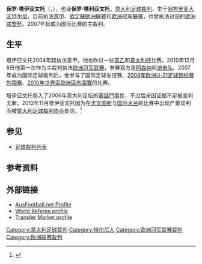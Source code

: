{{noteTA
|G1=足球
|G2=意甲
}}
{{Infobox football official
| name                = 保罗·塔伊亚文托<br>Paolo Tagliavento
| fullname            = Paolo Tagliavento
| dateofbirth         = {{birth date and age|1972|9|19|}}
| cityofbirth         = [[特尔尼|特尔尼]]
| countryofbirth      = {{意大利}}
| death_date          = 
| death_place         = 
| otheroccupation     = 理发师
| years               = 2001–2003<br>2003–2010<br>2010–''今''<br>2007–''今''<br>2010–''今''
| league              = [[意丙一|意丙一]]及[[意丙二|意丙二]]<br>[[意甲|意甲]]及[[意乙|意乙]]<br>[[意甲|意甲]]<br>[[欧足联欧洲联赛|欧足联欧洲联赛]]<br>[[欧洲冠军联赛|欧洲冠军联赛]]
| role                = [[足球裁判|裁判]]<br>[[足球裁判|裁判]]<br>[[足球裁判|裁判]]<br>[[足球裁判|裁判]]<br>[[足球裁判|裁判]]
| internationalyears  = 2007–''今''
| confederation       = [[FIFA|FIFA]]
| internationalrole   = [[足球裁判|裁判]]
}}

'''保罗·塔伊亚文托'''（{{lang-it|'''Paolo Tagliavento'''}}，{{bd|1972年|9月19日}}），也译'''保罗·塔利亚文托'''，[[意大利|意大利]][[足球裁判|足球裁判]]，生于[[翁布里亚大区|翁布里亚大区]][[特尔尼|特尔尼]]，目前执法[[意甲|意甲]]、[[欧足联欧洲联赛|欧足联欧洲联赛]]和[[欧洲冠军联赛|欧洲冠军联赛]]，也曾执法过旧的[[欧洲联盟杯|欧洲联盟杯]]。2007年起成为国际比赛的主裁判。

==生平==
塔伊亚文托2004年起执法意甲。他也吹过一些[[意乙|意乙]]和[[意大利杯|意大利杯]]比赛。2010年12月8日他第一次作为主裁判执法[[欧洲冠军联赛|欧洲冠军联赛]]，参赛双方是[[阿森纳|阿森纳]]和[[游击队足球俱乐部|游击队]]。2007年成为国际足球裁判后，他参与了国际足球友谊赛、[[2009年欧洲U-21足球锦标赛|2009年欧洲U-21足球锦标赛]][[2009年欧洲U-21足球锦标赛外围赛|外围赛]]、[[2010年世界盃|2010年世界盃]][[2010年世界盃外圍賽_(歐洲區)|歐洲區外圍賽]]的比赛。

塔伊亚文托卷入了2006年意大利足坛的[[電話門事件|電話門事件]]，不过后来因证据不足被宣判无罪。2012年11月塔伊亚文托因为在[[尤文图斯|尤文图斯]]与[[国际米兰|国际米兰]]的比赛中出现严重误判而被[[意大利足球裁判协会|意大利足球裁判协会]]处罚。<ref>{{cite news|title=尤文vs国米之战裁判将因误判遭处罚|url=http://news.xinhuanet.com/sports/2012-11/11/c_123938579.htm|accessdate=2013-04-07|newspaper=新华网|date=2012-11-11|archive-date=2012-11-14|archive-url=https://web.archive.org/web/20121114033342/http://news.xinhuanet.com/sports/2012-11/11/c_123938579.htm|dead-url=no}}</ref>

==参见==
* [[足球裁判列表|足球裁判列表]]

==参考资料==
{{reflist}}

==外部链接==
* [http://aus.worldfootball.net/schiedsrichter_profil/paolo-tagliavento/ AusFootball.net Profile] {{Wayback|url=http://aus.worldfootball.net/schiedsrichter_profil/paolo-tagliavento/ |date=20120227091119 }}
* [http://worldreferee.com/site/copy.php?linkID=675&linkType=referee&contextType=bio World Referee profile] {{Wayback|url=http://worldreferee.com/site/copy.php?linkID=675&linkType=referee&contextType=bio |date=20110921133123 }}
* [https://web.archive.org/web/20130413083258/http://www.transfermarkt.co.uk/en/tagliavento/profil/schiedsrichter_343.html Transfer Market profile]

{{DEFAULTSORT:Tagliavento, Paolo}}

[[Category:意大利足球裁判|Category:意大利足球裁判]]
[[Category:特尔尼人|Category:特尔尼人]]
[[Category:欧洲冠军联赛裁判|Category:欧洲冠军联赛裁判]]
[[Category:欧洲联赛裁判|Category:欧洲联赛裁判]]